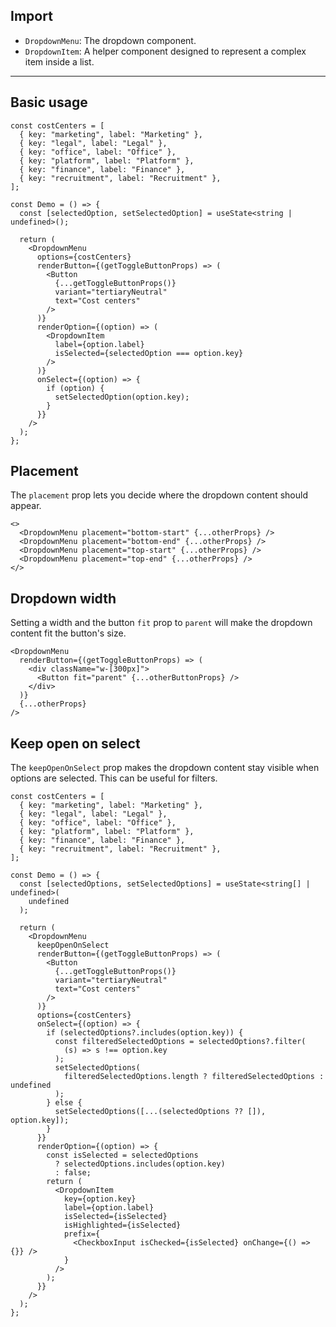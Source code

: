 
## Import

- `DropdownMenu`: The dropdown component.
- `DropdownItem`: A helper component designed to represent a complex item inside a list.

---

## Basic usage

<Preview>
  <DemoDropdownMenu />
</Preview>

```tsx sandbox
const costCenters = [
  { key: "marketing", label: "Marketing" },
  { key: "legal", label: "Legal" },
  { key: "office", label: "Office" },
  { key: "platform", label: "Platform" },
  { key: "finance", label: "Finance" },
  { key: "recruitment", label: "Recruitment" },
];

const Demo = () => {
  const [selectedOption, setSelectedOption] = useState<string | undefined>();

  return (
    <DropdownMenu
      options={costCenters}
      renderButton={(getToggleButtonProps) => (
        <Button
          {...getToggleButtonProps()}
          variant="tertiaryNeutral"
          text="Cost centers"
        />
      )}
      renderOption={(option) => (
        <DropdownItem
          label={option.label}
          isSelected={selectedOption === option.key}
        />
      )}
      onSelect={(option) => {
        if (option) {
          setSelectedOption(option.key);
        }
      }}
    />
  );
};
```

## Placement

The `placement` prop lets you decide where the dropdown content should appear.

<Preview>
  <DemoDropdownMenu placement="bottom-start" />
  <DemoDropdownMenu placement="bottom-end" />
  <DemoDropdownMenu placement="top-start" />
  <DemoDropdownMenu placement="top-end" />
</Preview>

```tsx
<>
  <DropdownMenu placement="bottom-start" {...otherProps} />
  <DropdownMenu placement="bottom-end" {...otherProps} />
  <DropdownMenu placement="top-start" {...otherProps} />
  <DropdownMenu placement="top-end" {...otherProps} />
</>
```

## Dropdown width

Setting a width and the button `fit` prop to `parent` will make the dropdown content fit the button's size.

<Preview>
  <DemoDropdownMenu fitToButton />
</Preview>

```tsx
<DropdownMenu
  renderButton={(getToggleButtonProps) => (
    <div className="w-[300px]">
      <Button fit="parent" {...otherButtonProps} />
    </div>
  )}
  {...otherProps}
/>
```

## Keep open on select

The `keepOpenOnSelect` prop makes the dropdown content stay visible when options are selected. This can be useful for filters.

<Preview>
  <DemoDropdownMenuCheckboxes />
</Preview>

```tsx sandbox
const costCenters = [
  { key: "marketing", label: "Marketing" },
  { key: "legal", label: "Legal" },
  { key: "office", label: "Office" },
  { key: "platform", label: "Platform" },
  { key: "finance", label: "Finance" },
  { key: "recruitment", label: "Recruitment" },
];

const Demo = () => {
  const [selectedOptions, setSelectedOptions] = useState<string[] | undefined>(
    undefined
  );

  return (
    <DropdownMenu
      keepOpenOnSelect
      renderButton={(getToggleButtonProps) => (
        <Button
          {...getToggleButtonProps()}
          variant="tertiaryNeutral"
          text="Cost centers"
        />
      )}
      options={costCenters}
      onSelect={(option) => {
        if (selectedOptions?.includes(option.key)) {
          const filteredSelectedOptions = selectedOptions?.filter(
            (s) => s !== option.key
          );
          setSelectedOptions(
            filteredSelectedOptions.length ? filteredSelectedOptions : undefined
          );
        } else {
          setSelectedOptions([...(selectedOptions ?? []), option.key]);
        }
      }}
      renderOption={(option) => {
        const isSelected = selectedOptions
          ? selectedOptions.includes(option.key)
          : false;
        return (
          <DropdownItem
            key={option.key}
            label={option.label}
            isSelected={isSelected}
            isHighlighted={isSelected}
            prefix={
              <CheckboxInput isChecked={isSelected} onChange={() => {}} />
            }
          />
        );
      }}
    />
  );
};
```
